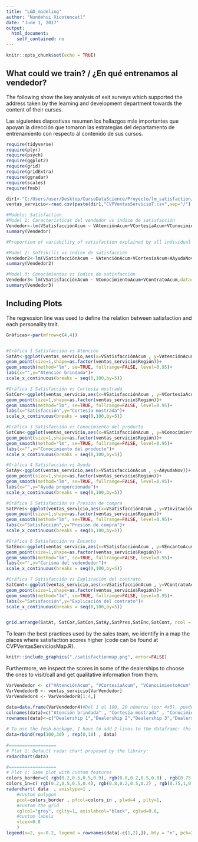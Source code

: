 ```yaml
---
title: "L&D_modeling"
author: "Nundehui Xicotencatl"
date: "June 1, 2017"
output: 
  html_document:
    self_contained: no
---
```


```r
knitr::opts_chunk$set(echo = TRUE)
```

## What could we train? / ¿En qué entrenamos al vendedor?

The following show the key analysis of exit surveys which supported the address taken by the learning and development department towards the content of their curses. 

Las siguientes diapostivas resumen los hallazgos más importantes que apoyan la dirección que tomaron las estrategias del departamento de entrenamiento con respecto al contenido de sus cursos. 


```r
require(tidyverse)
require(plyr)
require(psych)
require(ggplot2)
require(grid)
require(gridExtra)
require(ggradar)
require(scales)
require(fmsb)

dir1<-"C:/Users/user/Desktop/CursoDataScience/Proyecto/lm_satisfaction/Data" 
ventas_servicio<-read.csv(paste(dir1,"CVPVentasServicioT.csv",sep="/"),stringsAsFactors=FALSE,na.strings = c("NA","-")) 


```

```r
#Models: Satisfaction
#Model 1: Características del vendedor vs índice de satisfacción
Vendedor<-lm(VSatisfacciónAcum ~ VAtenciónAcum+VCortesíaAcum+VConocimientoAcum+AAyudaNov+VInvitaciónAcum+VEncantoAcum+VContratoAcum,data=ventas_servicio)
summary(Vendedor)

#Proportion of variability of satisfaction explained by all individual features: 0.71

#Model 2: Softskills vs índice de satisfacción
Vendedor2<-lm(VSatisfacciónAcum ~ VAtenciónAcum+VCortesíaAcum+AAyudaNov+VInvitaciónAcum,data=ventas_servicio)
summary(Vendedor2)

#Model 3: Conocimientos vs índice de satisfacción
Vendedor3<-lm(VSatisfacciónAcum ~ VConocimientoAcum+VContratoAcum,data=ventas_servicio)
summary(Vendedor3)
```

## Including Plots

The regression line was used to define the relation between satisfaction and each personality trait.

```r
Gráficas<-par(mfrow=c(4,4))


#Gráfica 1 Satisfacción vs Atención
SatAt<-ggplot(ventas_servicio,aes(x=VSatisfacciónAcum , y=VAtenciónAcum))+
geom_point(size=1,shape=as.factor(ventas_servicio$Región))+
geom_smooth(method="lm", se=TRUE, fullrange=FALSE, level=0.95)+
labs(x="",y="Atención brindada")+
scale_x_continuous(breaks = seq(0,100,by=5))

#Gráfica 2 Satisfacción vs Cortesía mostrada
SatCor<-ggplot(ventas_servicio,aes(x=VSatisfacciónAcum , y=VCortesíaAcum))+
geom_point(size=1,shape=as.factor(ventas_servicio$Región))+
geom_smooth(method="lm", se=TRUE, fullrange=FALSE, level=0.95)+
labs(x="Satisfacción",y="Cortesía mostrada")+
scale_x_continuous(breaks = seq(0,100,by=5))

#Gráfica 3 Satisfacción vs Conocimiento del producto
SatCon<-ggplot(ventas_servicio,aes(x=VSatisfacciónAcum , y=VConocimientoAcum))+
geom_point(size=1,shape=as.factor(ventas_servicio$Región))+
geom_smooth(method="lm", se=TRUE, fullrange=FALSE, level=0.95)+
labs(x="",y="Conocimiento del producto")+
scale_x_continuous(breaks = seq(0,100,by=5))

#Gráfica 4 Satisfacción vs Ayuda
SatAy<-ggplot(ventas_servicio,aes(x=VSatisfacciónAcum , y=AAyudaNov))+
geom_point(size=1,shape=as.factor(ventas_servicio$Región))+
geom_smooth(method="lm", se=TRUE, fullrange=FALSE, level=0.95)+
labs(x="",y="Ayuda proporcionada")+
scale_x_continuous(breaks = seq(0,100,by=5))

#Gráfica 5 Satisfacción vs Presión de compra
SatPres<-ggplot(ventas_servicio,aes(x=VSatisfacciónAcum , y=VInvitaciónAcum))+
geom_point(size=1,shape=as.factor(ventas_servicio$Región))+
geom_smooth(method="lm", se=TRUE, fullrange=FALSE, level=0.95)+
labs(x="Satisfacción",y="Presión de compra")+
scale_x_continuous(breaks = seq(0,100,by=5))

#Gráfica 6 Satisfacción vs Encanto
SatEnc<-ggplot(ventas_servicio,aes(x=VSatisfacciónAcum , y=VEncantoAcum))+
geom_point(size=1,shape=as.factor(ventas_servicio$Región))+
geom_smooth(method="lm", se=TRUE, fullrange=FALSE, level=0.95)+
labs(x="",y="Carisma del vedendedor")+
scale_x_continuous(breaks = seq(0,100,by=5))

#Gráfica 7 Satisfacción vs Explicación del contrato
SatCont<-ggplot(ventas_servicio,aes(x=VSatisfacciónAcum , y=VContratoAcum))+
geom_point(size=1,shape=as.factor(ventas_servicio$Región))+
geom_smooth(method="lm", se=TRUE, fullrange=FALSE, level=0.95)+
labs(x="Satisfacción",y="Explicación del contrato")+
scale_x_continuous(breaks = seq(0,100,by=5))



```

```r

grid.arrange(SatAt, SatCor,SatCon,SatAy,SatPres,SatEnc,SatCont, ncol = 3, top = "Características del vendedor relacionadas \n con la satisfacción del cliente")

```

To learn the best practices used by the sales team, we identify in a map the places where satisfaction scores higher (code can be found at CVPVentasServiciosMap.R).

```r
knitr::include_graphics("./satisfactionmap.png", error=FALSE)


```

Furthermore, we inspect the scores in some of the dealerships to choose the ones to visit/call and get qualitative information from them. 

```r

VarVendedor <- c("VAtenciónAcum", "VCortesíaAcum", "VConocimientoAcum","AAyudaNov","VInvitaciónAcum","VEncantoAcum","VContratoAcum")
VarVendedorB <- ventas_servicio[VarVendedor]
VarVendedor4 <- VarVendedorB[1:4,]

data=data.frame(VarVendedor4)#Del 1 al 100, 20 números (por 4x5), puedes reemplazar los números
colnames(data)=c("Atención brindada" , "Cortesía mostrada" , "Conocimiento del producto" , "Ayuda proporcionada" , "Invitación a nuevos productos", "Carisma", "Explicación de documentos")
rownames(data)<-c("Dealership 1","Dealership 2","Dealership 3","Dealership 4")
 
# To use the fmsb package, I have to add 2 lines to the dataframe: the max and min of each topic to show on the plot
data=rbind(rep(100,30) , rep(0,10) , data)
  
#==================
# Plot 1: Default radar chart proposed by the library:
radarchart(data)


```

```r

#==================
# Plot 2: Same plot with custom features
colors_border=c( rgb(0.2,0.5,0.5,0.9), rgb(0.8,0.2,0.5,0.8) , rgb(0.75,1,0.25,0.6),rgb(1,0.55,0.15,0.5))#uno para cada observación
colors_in=c( rgb(0.2,0.5,0.5,0.4), rgb(0.8,0.2,0.5,0.2) , rgb(0.75,1,0.25,0.3),rgb(1,0.55,0.15,0.1))
radarchart( data  , axistype=1 , 
    #custom polygon
    pcol=colors_border , pfcol=colors_in , plwd=4 , plty=1,
    #custom the grid
    cglcol="grey", cglty=1, axislabcol="black", cglwd=0.8,
    #custom labels
    vlcex=0.8 
    )
legend(x=2, y=-0.2, legend = rownames(data[-c(1,2),]), bty = "n", pch=20, col=colors_border , text.col = "black", cex=1.2, pt.cex=2)
```

